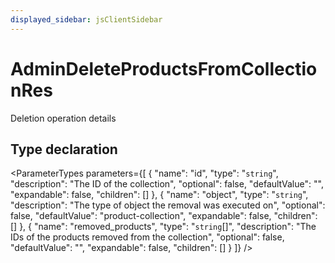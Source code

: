 ```yaml
---
displayed_sidebar: jsClientSidebar
---
```



# AdminDeleteProductsFromCollectionRes

Deletion operation details

## Type declaration

<ParameterTypes parameters={[
  {
    "name": "id",
    "type": "`string`",
    "description": "The ID of the collection",
    "optional": false,
    "defaultValue": "",
    "expandable": false,
    "children": []
  },
  {
    "name": "object",
    "type": "`string`",
    "description": "The type of object the removal was executed on",
    "optional": false,
    "defaultValue": "product-collection",
    "expandable": false,
    "children": []
  },
  {
    "name": "removed_products",
    "type": "`string`[]",
    "description": "The IDs of the products removed from the collection",
    "optional": false,
    "defaultValue": "",
    "expandable": false,
    "children": []
  }
]} />
